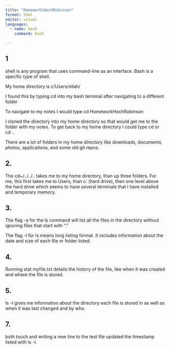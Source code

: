 ```yaml
---
title: "Homework1HochRobinson"
format: html
editor: visual
languages:
  - name: bash
    command: bash

---
```


## 1

shell is any program that uses command-line as an interface. Bash is a specific type of shell.


My home directory is c/Users/ellah/


I found this by typing cd into my bash terminal after navigating to a different folder

To navigate to my notes I would type cd HomeworkHochRobinson

I cloned the directory into my home directory so that would get me to the folder with my notes. To get back to my home directory I could type cd or cd ..

There are a lot of folders in my home directory like downloads, documents, photos, applicaitons, and some old git repos.



## 2.

The cd~/../../.. takes me to my home directory, than up three folders. For me, this first takes me to Users, than c: (hard drive), then one level above the hard drive which seems to have several terminals that I have installed and temporary memory.

## 3.

The flag -a for the ls command will list all the files in the directory without ignoring files that start with "."

The flag -l for ls means long listing format. It includes information about the date and size of each file or folder listed.

## 4.

Running stat myfile.txt details the history of the file, like when it was created and where the file is stored.

## 5.

ls -l gives me information about the directory each file is stored in as well as when it was last changed and by who.

## 7.

both touch and writing a new line to the test file updated the timestamp listed with ls -l.



